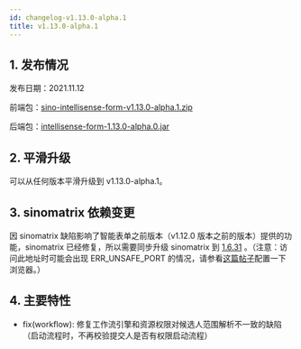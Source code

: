 ```yaml
---
id: changelog-v1.13.0-alpha.1
title: v1.13.0-alpha.1
---
```


## 1. 发布情况

发布日期：2021.11.12

前端包：[sino-intellisense-form-v1.13.0-alpha.1.zip](http://sino-intellisense-form.oss-cn-beijing.aliyuncs.com/v1.13.0-alpha.1/sino-intellisense-form-v1.13.0-alpha.1.zip)

后端包：[intellisense-form-1.13.0-alpha.0.jar](http://sino-intellisense-form.oss-cn-beijing.aliyuncs.com/v1.13.0-alpha.0/intellisense-form-1.13.0-alpha.0.jar)

## 2. 平滑升级

可以从任何版本平滑升级到 v1.13.0-alpha.1。

## 3. sinomatrix 依赖变更

因 sinomatrix 缺陷影响了智能表单之前版本（v1.12.0 版本之前的版本）提供的功能，sinomatrix 已经修复，所以需要同步升级 sinomatrix 到 [1.6.31](http://47.93.34.153:10080/sino-matrix/sino-matrix/blob/master/CHANGELOG.md) 。（注意：访问此地址时可能会出现 ERR_UNSAFE_PORT 的情况，请参看[这篇帖子](https://blog.csdn.net/kjcxmx/article/details/118122483)配置一下浏览器。）

## 4. 主要特性

- fix(workflow): 修复工作流引擎和资源权限对候选人范围解析不一致的缺陷（启动流程时，不再校验提交人是否有权限启动流程）
